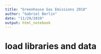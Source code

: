 ```yaml
---
title: "Greenhouse Gas Emissions 2018"
author: "Gabriel Berlin"
date: "11/29/2019"
output: html_notebook
---
```


# load libraries and data
```r

```